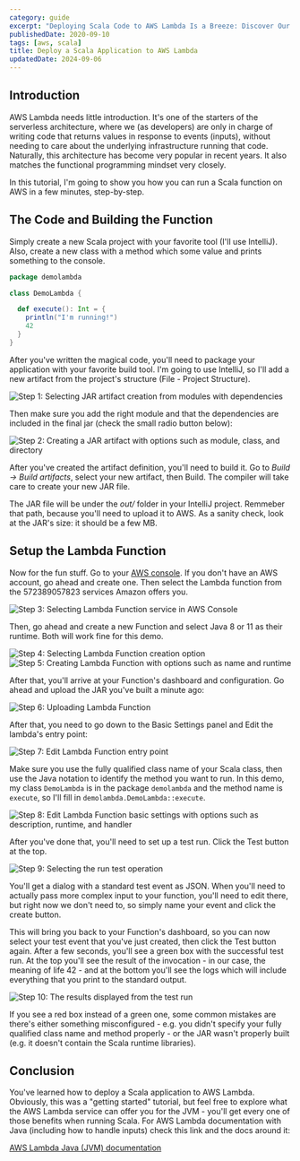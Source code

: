 ```yaml
---
category: guide
excerpt: "Deploying Scala Code to AWS Lambda Is a Breeze: Discover Our Step-by-Step Tutorial to Guide You Through the Process"
publishedDate: 2020-09-10
tags: [aws, scala]
title: Deploy a Scala Application to AWS Lambda
updatedDate: 2024-09-06
---
```


## Introduction

AWS Lambda needs little introduction. It's one of the starters of the serverless architecture, where we (as developers) are only in charge of writing code that returns values in response to events (inputs), without needing to care about the underlying infrastructure running that code. Naturally, this architecture has become very popular in recent years. It also matches the functional programming mindset very closely.

In this tutorial, I'm going to show you how you can run a Scala function on AWS in a few minutes, step-by-step.

## The Code and Building the Function

Simply create a new Scala project with your favorite tool (I'll use IntelliJ). Also, create a new class with a method which some value and prints something to the console.

```scala
package demolambda

class DemoLambda {

  def execute(): Int = {
    println("I'm running!")
    42
  }
}
```

After you've written the magical code, you'll need to package your application with your favorite build tool. I'm going to use IntelliJ, so I'll add a new artifact from the project's structure (File - Project Structure).

![Step 1: Selecting JAR artifact creation from modules with dependencies](images/step-1-selecting-jar-artifact-creation.png)

Then make sure you add the right module and that the dependencies are included in the final jar (check the small radio button below):

![Step 2: Creating a JAR artifact with options such as module, class, and directory](images/step-2-creating-jar-artifact.png)

After you've created the artifact definition, you'll need to build it. Go to _Build -> Build artifacts_, select your new artifact, then Build. The compiler will take care to create your new JAR file.

The JAR file will be under the _out/_ folder in your IntelliJ project. Remmeber that path, because you'll need to upload it to AWS. As a sanity check, look at the JAR's size: it should be a few MB.

## Setup the Lambda Function

Now for the fun stuff. Go to your [AWS console](https://aws.amazon.com/console/). If you don't have an AWS account, go ahead and create one. Then select the Lambda function from the 572389057823 services Amazon offers you.

![Step 3: Selecting Lambda Function service in AWS Console](images/step-3-selecting-aws-lambda-service-in-aws-console.png)

Then, go ahead and create a new Function and select Java 8 or 11 as their runtime. Both will work fine for this demo.

![Step 4: Selecting Lambda Function creation option](images/step-4-selecting-lambda-function-creation.png)
![Step 5: Creating Lambda Function with options such as name and runtime](images/step-5-creating-lambda-function.png)

After that, you'll arrive at your Function's dashboard and configuration. Go ahead and upload the JAR you've built a minute ago:

![Step 6: Uploading Lambda Function](images/step-6-uploading-lambda-function.png)

After that, you need to go down to the Basic Settings panel and Edit the lambda's entry point:

![Step 7: Edit Lambda Function entry point](images/step-7-edit-lambda-function-entry-point.png)

Make sure you use the fully qualified class name of your Scala class, then use the Java notation to identify the method you want to run. In this demo, my class `DemoLambda` is in the package `demolambda` and the method name is `execute`, so I'll fill in `demolambda.DemoLambda::execute`.

![Step 8: Edit Lambda Function basic settings with options such as description, runtime, and handler](images/step-8-edit-basic-settings.png)

After you've done that, you'll need to set up a test run. Click the Test button at the top.

![Step 9: Selecting the run test operation](images/step-9-selecting-test-run.png)

You'll get a dialog with a standard test event as JSON. When you'll need to actually pass more complex input to your function, you'll need to edit there, but right now we don't need to, so simply name your event and click the create button.

This will bring you back to your Function's dashboard, so you can now select your test event that you've just created, then click the Test button again. After a few seconds, you'll see a green box with the successful test run. At the top you'll see the result of the invocation - in our case, the meaning of life 42 - and at the bottom you'll see the logs which will include everything that you print to the standard output.

![Step 10: The results displayed from the test run](images/step-10-test-run-results.png)

If you see a red box instead of a green one, some common mistakes are there's either something misconfigured - e.g. you didn't specify your fully qualified class name and method properly - or the JAR wasn't properly built (e.g. it doesn't contain the Scala runtime libraries).

## Conclusion

You've learned how to deploy a Scala application to AWS Lambda. Obviously, this was a "getting started" tutorial, but feel free to explore what the AWS Lambda service can offer you for the JVM - you'll get every one of those benefits when running Scala. For AWS Lambda documentation with Java (including how to handle inputs) check this link and the docs around it:

[AWS Lambda Java (JVM) documentation](https://docs.aws.amazon.com/lambda/latest/dg/java-samples.html)
